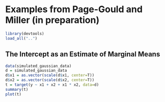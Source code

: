 # Examples from Page-Gould and Miller (in preparation)

```r
library(devtools)
load_all("..")
```

## The Intercept as an Estimate of Marginal Means

```r
data(simulated_gaussian_data)
d = simulated_gaussian_data
d$x1 = as.vector(scale(d$x1, center=T))
d$x2 = as.vector(scale(d$x2, center=T))
t = target(y ~ x1 + x2 + x1 * x2, data=d)
summary(t)
plot(t)
```
